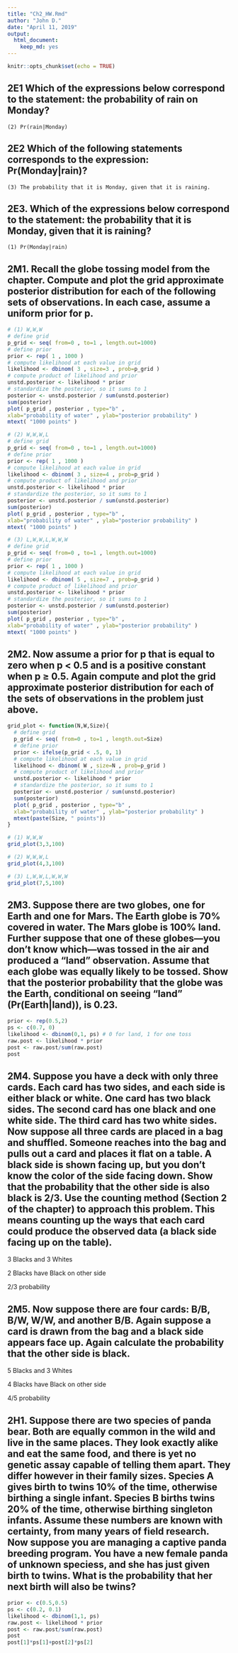 ```yaml
---
title: "Ch2_HW.Rmd"
author: "John D."
date: "April 11, 2019"
output: 
  html_document: 
    keep_md: yes
---
```


```r
knitr::opts_chunk$set(echo = TRUE)
```

## 2E1 Which of the expressions below correspond to the statement: the probability of rain on Monday?

`(2) Pr(rain|Monday)`

## 2E2 Which of the following statements corresponds to the expression: Pr(Monday|rain)?

`(3) The probability that it is Monday, given that it is raining.`

## 2E3. Which of the expressions below correspond to the statement: the probability that it is Monday, given that it is raining?

`(1) Pr(Monday|rain)`

## 2M1. Recall the globe tossing model from the chapter. Compute and plot the grid approximate posterior distribution for each of the following sets of observations. In each case, assume a uniform prior for p.

```r
# (1) W,W,W
# define grid
p_grid <- seq( from=0 , to=1 , length.out=1000)
# define prior
prior <- rep( 1 , 1000 )
# compute likelihood at each value in grid
likelihood <- dbinom( 3 , size=3 , prob=p_grid )
# compute product of likelihood and prior
unstd.posterior <- likelihood * prior
# standardize the posterior, so it sums to 1
posterior <- unstd.posterior / sum(unstd.posterior)
sum(posterior)
plot( p_grid , posterior , type="b" ,
xlab="probability of water" , ylab="posterior probability" )
mtext( "1000 points" )
```

```r
# (2) W,W,W,L
# define grid
p_grid <- seq( from=0 , to=1 , length.out=1000)
# define prior
prior <- rep( 1 , 1000 )
# compute likelihood at each value in grid
likelihood <- dbinom( 3 , size=4 , prob=p_grid )
# compute product of likelihood and prior
unstd.posterior <- likelihood * prior
# standardize the posterior, so it sums to 1
posterior <- unstd.posterior / sum(unstd.posterior)
sum(posterior)
plot( p_grid , posterior , type="b" ,
xlab="probability of water" , ylab="posterior probability" )
mtext( "1000 points" )
```

```r
# (3) L,W,W,L,W,W,W
# define grid
p_grid <- seq( from=0 , to=1 , length.out=1000)
# define prior
prior <- rep( 1 , 1000 )
# compute likelihood at each value in grid
likelihood <- dbinom( 5 , size=7 , prob=p_grid )
# compute product of likelihood and prior
unstd.posterior <- likelihood * prior
# standardize the posterior, so it sums to 1
posterior <- unstd.posterior / sum(unstd.posterior)
sum(posterior)
plot( p_grid , posterior , type="b" ,
xlab="probability of water" , ylab="posterior probability" )
mtext( "1000 points" )
```

## 2M2. Now assume a prior for p that is equal to zero when p < 0.5 and is a positive constant when p ≥ 0.5. Again compute and plot the grid approximate posterior distribution for each of the sets of observations in the problem just above.

```r
grid_plot <- function(N,W,Size){
  # define grid
  p_grid <- seq( from=0 , to=1 , length.out=Size)
  # define prior
  prior <- ifelse(p_grid < .5, 0, 1)
  # compute likelihood at each value in grid
  likelihood <- dbinom( W , size=N , prob=p_grid )
  # compute product of likelihood and prior
  unstd.posterior <- likelihood * prior
  # standardize the posterior, so it sums to 1
  posterior <- unstd.posterior / sum(unstd.posterior)
  sum(posterior)
  plot( p_grid , posterior , type="b" ,
  xlab="probability of water" , ylab="posterior probability" )
  mtext(paste(Size, " points"))
}
```

```r
# (1) W,W,W
grid_plot(3,3,100)
```

```r
# (2) W,W,W,L
grid_plot(4,3,100)
```

```r
# (3) L,W,W,L,W,W,W
grid_plot(7,5,100)
```

## 2M3. Suppose there are two globes, one for Earth and one for Mars. The Earth globe is 70% covered in water. The Mars globe is 100% land. Further suppose that one of these globes—you don’t know which—was tossed in the air and produced a “land” observation. Assume that each globe was equally likely to be tossed. Show that the posterior probability that the globe was the Earth, conditional on seeing “land” (Pr(Earth|land)), is 0.23.

```r
prior <- rep(0.5,2)
ps <- c(0.7, 0)
likelihood <- dbinom(0,1, ps) # 0 for land, 1 for one toss
raw.post <- likelihood * prior
post <- raw.post/sum(raw.post)
post
```

## 2M4. Suppose you have a deck with only three cards. Each card has two sides, and each side is either black or white. One card has two black sides. The second card has one black and one white side. The third card has two white sides. Now suppose all three cards are placed in a bag and shuffled. Someone reaches into the bag and pulls out a card and places it flat on a table. A black side is shown facing up, but you don’t know the color of the side facing down. Show that the probability that the other side is also black is 2/3. Use the counting method (Section 2 of the chapter) to approach this problem. This means counting up the ways that each card could produce the observed data (a black side facing up on the table).

3 Blacks and 3 Whites

2 Blacks have Black on other side

2/3 probability

## 2M5. Now suppose there are four cards: B/B, B/W, W/W, and another B/B. Again suppose a card is drawn from the bag and a black side appears face up. Again calculate the probability that the other side is black.

5 Blacks and 3 Whites

4 Blacks have Black on other side

4/5 probability

## 2H1. Suppose there are two species of panda bear. Both are equally common in the wild and live in the same places. They look exactly alike and eat the same food, and there is yet no genetic assay capable of telling them apart. They differ however in their family sizes. Species A gives birth to twins 10% of the time, otherwise birthing a single infant. Species B births twins 20% of the time, otherwise birthing singleton infants. Assume these numbers are known with certainty, from many years of field research. Now suppose you are managing a captive panda breeding program. You have a new female panda of unknown speciess, and she has just given birth to twins. What is the probability that her next birth will also be twins?

```r
prior <- c(0.5,0.5)
ps <- c(0.2, 0.1)
likelihood <- dbinom(1,1, ps)
raw.post <- likelihood * prior
post <- raw.post/sum(raw.post)
post
post[1]*ps[1]+post[2]*ps[2]
```

